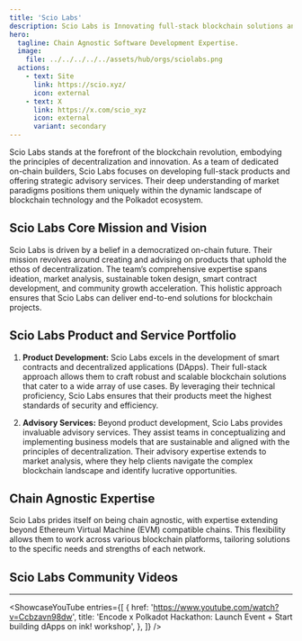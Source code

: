```yaml
---
title: 'Scio Labs'
description: Scio Labs is Innovating full-stack blockchain solutions and advisory services for a democratized on-chain future.
hero:
  tagline: Chain Agnostic Software Development Expertise.
  image: 
    file: ../../../../../assets/hub/orgs/sciolabs.png
  actions:
    - text: Site
      link: https://scio.xyz/
      icon: external
    - text: X
      link: https://x.com/scio_xyz
      icon: external
      variant: secondary
---
```



Scio Labs stands at the forefront of the blockchain revolution, embodying the principles of decentralization and innovation. As a team of dedicated on-chain builders, Scio Labs focuses on developing full-stack products and offering strategic advisory services. Their deep understanding of market paradigms positions them uniquely within the dynamic landscape of blockchain technology and the Polkadot ecosystem.

## Scio Labs Core Mission and Vision
Scio Labs is driven by a belief in a democratized on-chain future. Their mission revolves around creating and advising on products that uphold the ethos of decentralization. The team’s comprehensive expertise spans ideation, market analysis, sustainable token design, smart contract development, and community growth acceleration. This holistic approach ensures that Scio Labs can deliver end-to-end solutions for blockchain projects.

## Scio Labs Product and Service Portfolio
1. **Product Development:** Scio Labs excels in the development of smart contracts and decentralized applications (DApps). Their full-stack approach allows them to craft robust and scalable blockchain solutions that cater to a wide array of use cases. By leveraging their technical proficiency, Scio Labs ensures that their products meet the highest standards of security and efficiency.

2. **Advisory Services:** Beyond product development, Scio Labs provides invaluable advisory services. They assist teams in conceptualizing and implementing business models that are sustainable and aligned with the principles of decentralization. Their advisory expertise extends to market analysis, where they help clients navigate the complex blockchain landscape and identify lucrative opportunities.

## Chain Agnostic Expertise
Scio Labs prides itself on being chain agnostic, with expertise extending beyond Ethereum Virtual Machine (EVM) compatible chains. This flexibility allows them to work across various blockchain platforms, tailoring solutions to the specific needs and strengths of each network.


## Scio Labs Community Videos
----------------
<ShowcaseYouTube
  entries={[
          {
      href: 'https://www.youtube.com/watch?v=Ccbzavn98dw',
      title: 'Encode x Polkadot Hackathon: Launch Event + Start building dApps on ink! workshop',
     },
  ]}
/>